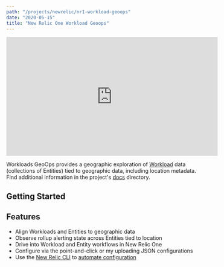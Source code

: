 ```yaml
---
path: "/projects/newrelic/nr1-workload-geoops"
date: "2020-05-15"
title: "New Relic One Workload Geoops"
---
```



<div className="responsive-video">
  <iframe width="560" height="315" src="https://www.youtube.com/embed/fh0C553kA3c" frameborder="0" allow="accelerometer; autoplay; encrypted-media; gyroscope; picture-in-picture" allowfullscreen></iframe>
</div>

Workloads GeoOps provides a geographic exploration of [Workload](https://docs.newrelic.com/docs/new-relic-one/use-new-relic-one/core-concepts/new-relic-one-workloads-isolate-resolve-incidents-faster) data (collections of Entities) tied to geographic data, including location metadata. Find additional information in the project's [docs](https://github.com/newrelic/nr1-workload-geoops/blob/master/docs/documentation.md) directory.

## Getting Started

<NR1AppGettingStartedContent project={props.project} />

## Features

- Align Workloads and Entities to geographic data
- Observe rollup alerting state across Entities tied to location
- Drive into Workload and Entity workflows in New Relic One
- Configure via the point-and-click or my uploading JSON configurations
- Use the [New Relic CLI](/projects/newrelic/newrelic-cli) to [automate configuration](https://github.com/newrelic/nr1-workload-geoops/blob/master/docs/AUTOMATION.md)